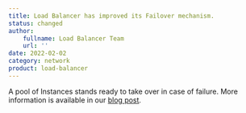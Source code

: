 ```yaml
---
title: Load Balancer has improved its Failover mechanism.
status: changed
author:
    fullname: Load Balancer Team
    url: ''
date: 2022-02-02
category: network
product: load-balancer
---
```


A pool of Instances stands ready to take over in case of failure. More information is available in our [blog post](https://blog.scaleway.com/strengthening-our-load-balancer-failover-mechanism/).